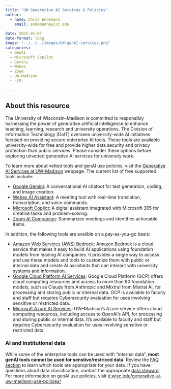 ```yaml
---
title: "UW Generative AI Services & Policies"
author: 
  - name: Chris Endemann
    email: endemann@wisc.edu
    
date: 2025-01-07
date-format: long
image: "../../../images/UW-genAI-services.png" 
categories: 
  - GenAI
  - Microsoft Copilot
  - Gemini
  - Webex
  - Zoom
  - UW-Madison
  - LLM

---
```

## About this resource
The University of Wisconsin–‍Madison is committed to responsibly harnessing the power of generative artificial intelligence to enhance teaching, learning, research and university operations. The Division of Information Technology (DoIT) oversees university-wide AI initiatives focused on providing secure enterprise AI tools. These tools are available university-wide for free and provide higher data security and privacy protection than public services. Please consider these options before exploring unvetted generative AI services for university work.

To learn more about vetted tools and genAI use policies, visit the [Generative AI Services at UW-Madison](https://it.wisc.edu/generative-ai-services-uw-madison/) webpage. The current list of free supported tools include:

- [Google Gemini](https://kb.wisc.edu/144080): A conversational AI chatbot for text generation, coding, and image creation.
- [Webex AI Assistant](https://kb.wisc.edu/139076): A meeting tool with real-time translation, transcription, and voice commands.
- [Microsoft Copilot](https://it.wisc.edu/services/microsoft-copilot/): A digital assistant integrated with Microsoft 365 for creative tasks and problem-solving.
- [Zoom AI Companion](https://kb.wisc.edu/139097): Summarizes meetings and identifies actionable items.

In addition, the following tools are availble on a pay-as-you-go basis:

- [Amazon Web Services (AWS) Bedrock](https://it.wisc.edu/services/amazon-web-services/): Amazon Bedrock is a cloud service that makes it easy to build AI applications using foundation models from leading AI companies. It provides a single way to access and use these models and tools to customize them with public or internal data and create AI assistants that can interact with university systems and information.
- [Google Cloud Platform AI Services](https://it.wisc.edu/services/google-cloud-platform/): Google Cloud Platform (GCP) offers cloud computing resources and access to more than 90 foundation models, such as Claude from Anthropic and Mixtral from Mistral AI, for processing and storing public or internal data. GCP is available to faculty and staff but requires Cybersecurity evaluation for uses involving sensitive or restricted data.
- [Microsoft Azure AI Services](https://it.wisc.edu/services/microsoft-azure/): UW–‍Madison’s Azure service offers cloud computing resources, including access to OpenAI’s API, for processing and storing public or internal data. It’s available to faculty and staff but requires Cybersecurity evaluation for uses involving sensitive or restricted data.

### AI and institutional data
While some of the enterprise tools can be used with "internal data", **most genAI tools cannot be used for senstive/restriced data**. Review the [FAQ section](https://it.wisc.edu/generative-ai-services-uw-madison/#faq) to learn which tools are appropriate for your data. If you have questions about data classification, contact the appropriate [data steward](https://data.wisc.edu/data-governance/data-stewards/). For more information on genAI use policies, visit [it.wisc.edu/generative-ai-uw-madison-use-policies/](https://it.wisc.edu/generative-ai-uw-madison-use-policies/)
